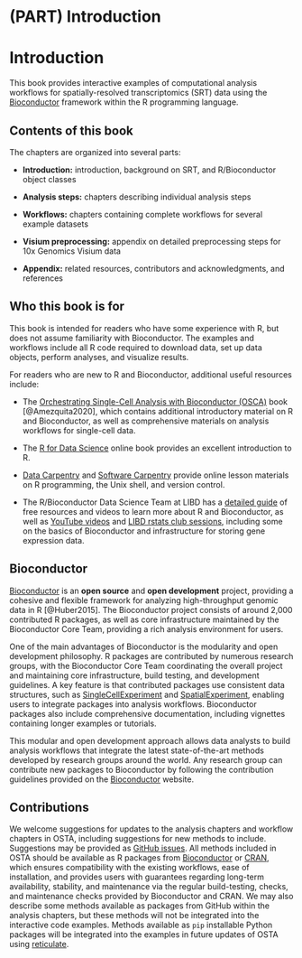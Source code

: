 # (PART) Introduction {-}

# Introduction

This book provides interactive examples of computational analysis workflows for spatially-resolved transcriptomics (SRT) data using the [Bioconductor](http://bioconductor.org/) framework within the R programming language.


## Contents of this book

The chapters are organized into several parts:

- **Introduction:** introduction, background on SRT, and R/Bioconductor object classes

- **Analysis steps:** chapters describing individual analysis steps

- **Workflows:** chapters containing complete workflows for several example datasets

- **Visium preprocessing:** appendix on detailed preprocessing steps for 10x Genomics Visium data

- **Appendix:** related resources, contributors and acknowledgments, and references


## Who this book is for

This book is intended for readers who have some experience with R, but does not assume familiarity with Bioconductor. The examples and workflows include all R code required to download data, set up data objects, perform analyses, and visualize results.

For readers who are new to R and Bioconductor, additional useful resources include:

- The [Orchestrating Single-Cell Analysis with Bioconductor (OSCA)](https://osca.bioconductor.org/) book [@Amezquita2020], which contains additional introductory material on R and Bioconductor, as well as comprehensive materials on analysis workflows for single-cell data.

- The [R for Data Science](https://r4ds.had.co.nz/) online book provides an excellent introduction to R.

- [Data Carpentry](https://datacarpentry.org/) and [Software Carpentry](https://software-carpentry.org/) provide online lesson materials on R programming, the Unix shell, and version control.

- The R/Bioconductor Data Science Team at LIBD has a [detailed guide](https://lcolladotor.github.io/bioc_team_ds/rbioconductor-data-science-bootcamps.html) of free resources and videos to learn more about R and Bioconductor, as well as [YouTube videos](https://www.youtube.com/c/LeonardoColladoTorres/playlists) and [LIBD rstats club sessions](https://docs.google.com/spreadsheets/d/1is8dZSd0FZ9Qi1Zvq1uRhm-P1McnJRd_zxdAfCRoMfA/edit?usp=sharing), including some on the basics of Bioconductor and infrastructure for storing gene expression data.


## Bioconductor

[Bioconductor](http://bioconductor.org/) is an **open source** and **open development** project, providing a cohesive and flexible framework for analyzing high-throughput genomic data in R [@Huber2015]. The Bioconductor project consists of around 2,000 contributed R packages, as well as core infrastructure maintained by the Bioconductor Core Team, providing a rich analysis environment for users.

One of the main advantages of Bioconductor is the modularity and open development philosophy. R packages are contributed by numerous research groups, with the Bioconductor Core Team coordinating the overall project and maintaining core infrastructure, build testing, and development guidelines. A key feature is that contributed packages use consistent data structures, such as [SingleCellExperiment](https://bioconductor.org/packages/SingleCellExperiment) and [SpatialExperiment](https://bioconductor.org/packages/SpatialExperiment), enabling users to integrate packages into analysis workflows. Bioconductor packages also include comprehensive documentation, including vignettes containing longer examples or tutorials.

This modular and open development approach allows data analysts to build analysis workflows that integrate the latest state-of-the-art methods developed by research groups around the world. Any research group can contribute new packages to Bioconductor by following the contribution guidelines provided on the [Bioconductor](http://bioconductor.org/) website.


## Contributions

We welcome suggestions for updates to the analysis chapters and workflow chapters in OSTA, including suggestions for new methods to include. Suggestions may be provided as [GitHub issues](https://github.com/lmweber/OSTA-book/issues). All methods included in OSTA should be available as R packages from [Bioconductor](http://bioconductor.org/) or [CRAN](https://cran.r-project.org/), which ensures compatibility with the existing workflows, ease of installation, and provides users with guarantees regarding long-term availability, stability, and maintenance via the regular build-testing, checks, and maintenance checks provided by Bioconductor and CRAN. We may also describe some methods available as packages from GitHub within the analysis chapters, but these methods will not be integrated into the interactive code examples. Methods available as `pip` installable Python packages will be integrated into the examples in future updates of OSTA using [reticulate](https://rstudio.github.io/reticulate/).

